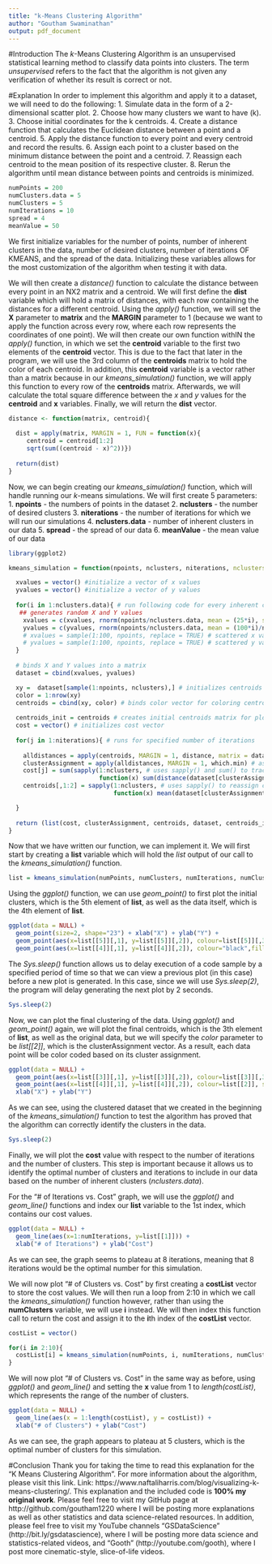 ```yaml
---
title: "k-Means Clustering Algorithm"
author: "Goutham Swaminathan"
output: pdf_document
---
```


#Introduction
 The *k*-Means Clustering Algorithm is an unsupervised statistical learning method to classify data points into clusters. The term *unsupervised* refers to the fact that the algorithm is not given any verification of whether its result is correct or not. 
 

#Explanation
 In order to implement this algorithm and apply it to a dataset, we will need to do the following:
  1.  Simulate data in the form of a 2-dimensional scatter plot.
  2.  Choose how many clusters we want to have (k).
  3.  Choose initial coordinates for the k centroids.
  4.  Create a distance function that calculates the Euclidean distance between a point and a centroid.
  5.  Apply the distance function to every point and every centroid and record the results.
  6.  Assign each point to a cluster based on the minimum distance between the point and a centroid.
  7.  Reassign each centroid to the mean position of its respective cluster.
  8.  Rerun the algorithm until mean distance between points and centroids is minimized. 
 
```r
numPoints = 200
numClusters.data = 5
numClusters = 5
numIterations = 10
spread = 4
meanValue = 50
```

We first initialize variables for the number of points, number of inherent clusters in the data, number of desired clusters, number of iterations OF KMEANS, and the spread of the data. Initializing these variables allows for the most customization of the algorithm when testing it with data. 

We will then create a *distance()* function to calculate the distance between every point in an NX2 matrix and a centroid. We will first define the **dist** variable which will hold a matrix of distances, with each row containing the distances for a different centroid. Using the *apply()* function, we will set the **X** parameter to **matrix** and the **MARGIN** parameter to 1 (because we want to apply the function across every row, where each row represents the coordinates of one point). We will then create our own function withIN the *apply()* function, in which we set the **centroid** variable to the first two elements of the **centroid** vector. This is due to the fact that later in the program, we will use the 3rd column of the **centroids** matrix to hold the color of each centroid. In addition, this **centroid** variable is a vector rather than a matrix because in our *kmeans_simulation()* function, we will apply this function to every row of the **centroids** matrix. Afterwards, we will calculate the total square difference between the *x* and *y* values for the **centroid** and **x** variables. Finally, we will return the **dist** vector.

```r
distance <- function(matrix, centroid){
  
  dist = apply(matrix, MARGIN = 1, FUN = function(x){
     centroid = centroid[1:2]
     sqrt(sum((centroid - x)^2))})
  
  return(dist)
}
```


Now, we can begin creating our *kmeans_simulation()* function, which will handle running our *k*-means simulations. We will first create 5 parameters:
  1. **npoints** - the numbers of points in the dataset 
  2. **nclusters** - the number of desired clusters
  3. **niterations** - the number of iterations for which we will run our simulations
  4. **nclusters.data** - number of inherent clusters in our data
  5. **spread** - the spread of our data
  6. **meanValue** - the mean value of our data

```r
library(ggplot2)

kmeans_simulation = function(npoints, nclusters, niterations, nclusters.data = 4, spread = 5, meanValue = 50){

  xvalues = vector() #initialize a vector of x values
  yvalues = vector() #initialize a vector of y values
  
  for(i in 1:nclusters.data){ # run following code for every inherent cluster
   ## generates random X and Y values
    xvalues = c(xvalues, rnorm(npoints/nclusters.data, mean = (25*i), sd = spread)) #clustered x values
    yvalues = c(yvalues, rnorm(npoints/nclusters.data, mean = (100*i)/nclusters.data, sd = spread)) # clustered y values
    # xvalues = sample(1:100, npoints, replace = TRUE) # scattered x values
    # yvalues = sample(1:100, npoints, replace = TRUE) # scattered y values
  }
  
  # binds X and Y values into a matrix
  dataset = cbind(xvalues, yvalues)

  xy =  dataset[sample(1:npoints, nclusters),] # initializes centroids to random pts from dataset
  color = 1:nrow(xy) 
  centroids = cbind(xy, color) # binds color vector for coloring centroids
  
  centroids_init = centroids # creates initial centroids matrix for plotting
  cost = vector() # initializes cost vector
  
  for(j in 1:niterations){ # runs for specified number of iterations
    
    alldistances = apply(centroids, MARGIN = 1, distance, matrix = dataset) #uses apply() to calculate distances between centroids & datapts
    clusterAssignment = apply(alldistances, MARGIN = 1, which.min) # assigns datapt to cluster based on min distance
    cost[j] = sum(sapply(1:nclusters, # uses sapply() and sum() to track cost using total distances
                         function(x) sum(distance(dataset[clusterAssignment == x,], centroids[x,]))))
    centroids[,1:2] = sapply(1:nclusters, # uses sapply() to reassign centroid coordinates to mean of dataset coordinates
                             function(x) mean(dataset[clusterAssignment == x,1:2]))

  }
  
  return (list(cost, clusterAssignment, centroids, dataset, centroids_init)) # returns list of various values
}
```

Now that we have written our function, we can implement it. We will first start by creating a **list** variable which will hold the *list* output of our call to the *kmeans_simulation()* function.  

```r
list = kmeans_simulation(numPoints, numClusters, numIterations, numClusters.data, spread, meanValue)
```

Using the *ggplot()* function, we can use *geom_point()* to first plot the initial clusters, which is the 5th element of **list**, as well as the data itself, which is the 4th element of **list**.

```r
ggplot(data = NULL) +
  geom_point(size=2, shape="23") + xlab("X") + ylab("Y") +
  geom_point(aes(x=list[[5]][,1], y=list[[5]][,2]), colour=list[[5]][,3], size=5) +
  geom_point(aes(x=list[[4]][,1], y=list[[4]][,2]), colour="black",fill = "white", pch=21, size=2)
```

The *Sys.sleep()* function allows us to delay execution of a code sample by a specified period of time so that we can view a previous plot (in this case) before a new plot is generated. In this case, since we will use *Sys.sleep(2)*, the program will delay generating the next plot by 2 seconds.

```r
Sys.sleep(2)
```

Now, we can plot the final clustering of the data. Using *ggplot()* and *geom_point()* again, we will plot the final centroids, which is the 3th element of **list**, as well as the original data, but we will specify the *color* parameter to be *list[[2]]*, which is the clusterAssignment vector. As a result, each data point will be color coded based on its cluster assignment.

```r
ggplot(data = NULL) +
  geom_point(aes(x=list[[3]][,1], y=list[[3]][,2]), colour=list[[3]][,3], size=5) +
  geom_point(aes(x=list[[4]][,1], y=list[[4]][,2]), colour=list[[2]], size=2) +
  xlab("X") + ylab("Y")
```

As we can see, using the clustered dataset that we created in the beginning of the *kmeans_simulation()* function to test the algorithm has proved that the algorithm can correctly identify the clusters in the data.

```r
Sys.sleep(2)
```

Finally, we will plot the **cost** value with respect to the number of iterations and the number of clusters. This step is important because it allows us to identify the optimal number of clusters and iterations to include in our data based on the number of inherent clusters (*nclusters.data*). 

For the "# of Iterations vs. Cost" graph, we will use the *ggplot()* and *geom_line()* functions and index our **list** variable to the 1st index, which contains our cost values.  

```r
ggplot(data = NULL) +
  geom_line(aes(x=1:numIterations, y=list[[1]])) +
  xlab("# of Iterations") + ylab("Cost")
```

As we can see, the graph seems to plateau at 8 iterations, meaning that 8 iterations would be the optimal number for this simulation.

We will now plot "# of Clusters vs. Cost" by first creating a **costList** vector to store the cost values. We will then run a loop from 2:10 in which we call the *kmeans_simulation()* function however, rather than using the **numClusters** variable, we will use **i** instead. We will then index this function call to return the cost and assign it to the **i**th index of the **costList** vector. 

```r
costList = vector()

for(i in 2:10){
  costList[i] = kmeans_simulation(numPoints, i, numIterations, numClusters.data, spread)[[1]][numIterations]
}
```

We will now plot "# of Clusters vs. Cost" in the same way as before, using *ggplot()* and *geom_line()* and setting the **x** value from 1 to *length(costList)*, which represents the range of the number of clusters. 

```r
ggplot(data = NULL) +
  geom_line(aes(x = 1:length(costList), y = costList)) +
  xlab("# of Clusters") + ylab("Cost")

```

As we can see, the graph appears to plateau at 5 clusters, which is the optimal number of clusters for this simulation.

#Conclusion
Thank you for taking the time to read this explanation for the "K Means Clustering Algorithm". For more information about the algorithm, please visit this link. Link: https://www.naftaliharris.com/blog/visualizing-k-means-clustering/. This explanation and the included code is **100% my original work**. Please feel free to visit my GitHub page at http://github.com/goutham1220 where I will be posting more explanations as well as other statistics and data science-related resources. In addition, please feel free to visit my YouTube channels "GSDataScience" (http://bit.ly/gsdatascience), where I will be posting more data science and statistics-related videos, and "Gooth" (http://youtube.com/gooth), where I post more cinematic-style, slice-of-life videos.    

